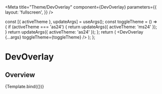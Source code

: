

<Meta
  title="Theme/DevOverlay"
  component={DevOverlay}
  parameters={{
    layout: 'fullscreen',
  }}
/>

  const [{ activeTheme }, updateArgs] = useArgs();
  const toggleTheme = () => {
    if (activeTheme === 'as24') {
      return updateArgs({ activeTheme: 'ms24' });
    }
    return updateArgs({ activeTheme: 'as24' });
  };
  return (
    <ThemeProvider theme={activeTheme}>
      <FullHeight>
        <DevOverlay {...args} toggleTheme={toggleTheme} />
      </FullHeight>
    </ThemeProvider>
  );
};

# DevOverlay

## Overview

<Canvas>
  <Story
    name="DevOverlay"
    args={{
      variables: [
        {
          name: 'version',
          value: 'v1-storybook-demo',
        },
        {
          name: 'env',
          value: 'storybook',
        },
      ],
      activeTheme: 'as24',
    }}
    argTypes={{
      activeTheme: {
        options: ['as24', 'ms24'],
        control: 'select',
      },
    }}
  >
    {Template.bind({})}
  </Story>
</Canvas>

